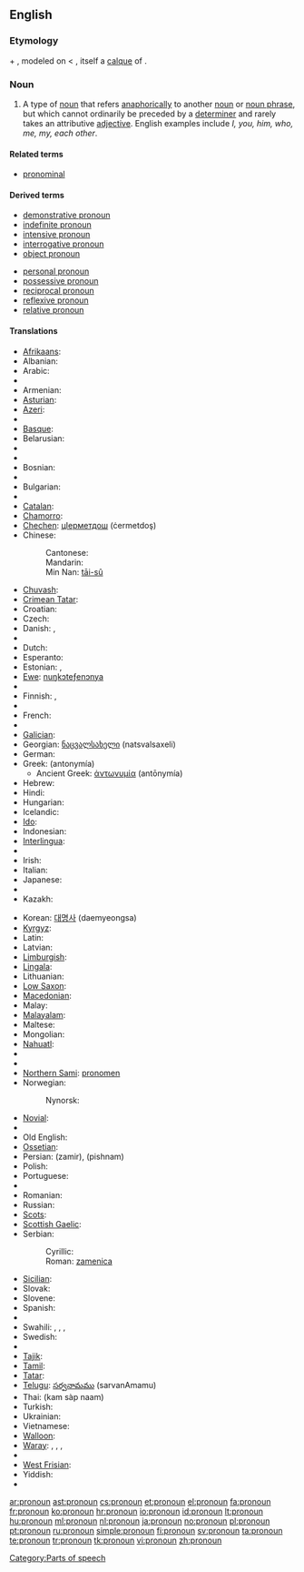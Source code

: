 ==English==
{{wikipedia}}

===Etymology===
{{term|pro-|lang=en}} + {{term|noun|lang=en}}, modeled on {{etyl|frm|en}} {{term|pronom|lang=frm}} < {{etyl|la|en}} {{term|pronomen|lang=la}}, itself a [[calque]] of {{etyl|grc|en}} {{term|ἀντωνυμία|tr=antōnumia|lang=grc|sc=polytonic}}.

===Noun===
{{en-noun}}

# {{grammar}} A type of [[noun]] that refers [[anaphora|anaphorically]] to another [[noun]] or [[noun phrase]], but which cannot ordinarily be preceded by a [[determiner]] and rarely takes an attributive [[adjective]]. English examples include ''I, you, him, who, me, my, each other''.

====Related terms====
* [[pronominal]]

====Derived terms====
{{top2}}
* [[demonstrative pronoun]]
* [[indefinite pronoun]]
* [[intensive pronoun]]
* [[interrogative pronoun]]
* [[object pronoun]]
{{mid2}}
* [[personal pronoun]]
* [[possessive pronoun]]
* [[reciprocal pronoun]]
* [[reflexive pronoun]]
* [[relative pronoun]]
{{bottom}}

====Translations====
{{trans-top|pronoun}}
* [[Afrikaans]]: {{t+|af|voornaamwoord|xs=Afrikaans}}
* Albanian: {{t|sq|përemër|m|xs=Albanian}}
* Arabic: {{Arab|[[ضمير]]}} {{IPAchar|(ḍamīr)}} {{m}}
* {{trreq|Aragonese}}
* Armenian: {{t-|hy|դերանուն|tr=deranun}}
* [[Asturian]]: {{t+|ast|pronome|xs=Asturian}}
* [[Azeri]]: {{t-|az|əvəzlik|xs=Azeri}}
* {{trreq|Bashkir}}
* [[Basque]]: {{t|eu|izenordain|xs=Basque}}
* Belarusian: {{t|be|займеннік|tr=zajmennik|xs=Belarusian}}
* {{trreq|Bengali}}
* {{trreq|Bishnupriya Manipuri}}
* Bosnian: {{t-|bs|zamjenica|f}}
* {{trreq|Breton}}
* Bulgarian: {{t-|bg|местоимение|n}}
* {{trreq|Burmese}}
* [[Catalan]]: {{t-|ca|pronom|m}}
* [[Chamorro]]: {{t|ch|klå'an|xs=Chamorro}}
* [[Chechen]]: [[цIерметдош]] (ċermetdoş)
* Chinese:
*: Cantonese: {{tø|yue|代詞|tr=doi6 ci4|sc=Hani|xs=Cantonese}}
*: Mandarin: {{zh-tsp|代詞|代词|dàicí}}
*: Min Nan: [[tāi-sû]]
* [[Chuvash]]: {{tø|cv|местоимени|sc=Cyrl|xs=Chuvash}}
* [[Crimean Tatar]]: {{tø|crh|zamir}}
* Croatian: {{t+|hr|zamjenica|f}}
* Czech: {{t+|cs|zájmeno|n}}
* Danish: {{t+|da|pronomen}}, {{t+|da|stedord}}
* {{trreq|Dhivehi}}
* Dutch: {{t+|nl|voornaamwoord|n}}
* Esperanto: {{t-|eo|pronomo|xs=Esperanto}}
* Estonian: {{t|et|asesõna}}, {{t|et|pronoomen}}
* [[Ewe]]: [[nuŋkɔteƒenɔnya]]
* {{trreq|Faroese}}
* Finnish: {{t-|fi|asemo}}, {{t+|fi|pronomini}}
* {{trreq|Franco-Provençal}}
* French: {{t+|fr|pronom|m}}
* {{trreq|Friulian}}
* [[Galician]]: {{t+|gl|pronome|xs=Galician}}
* Georgian: [[ნაცვალსახელი]] (natsvalsaxeli)
* German: {{t+|de|Pronomen|n}}
* Greek: {{t+|el|αντωνυμία|f}} (antonymía)
** Ancient Greek: [[ἀντωνυμία]] (antōnymía) {{f}}
* Hebrew: {{t|he|כינוי גוף|m|tr=kinoi guf}}
* Hindi: {{t-|hi|सर्वनाम|m|xs=Hindi}}
* Hungarian: {{t+|hu|névmás}}
* Icelandic: {{t+|is|fornafn|n}}
* [[Ido]]: {{t+|io|pronomo|xs=Ido}}
* Indonesian: {{t|id|pronomina|xs=Indonesian}}
* [[Interlingua]]: {{t|ia|pronomine|xs=Interlingua}}
* {{trreq|Interlingue}}
* Irish: {{t+|ga|forainm|m|xs=Irish}}
* Italian: {{t+|it|pronome|m}}
* Japanese: {{t+|ja|代名詞|tr=daimeishí}}
* {{trreq|Javanese}}
* Kazakh: {{t-|kk|есімдік|sc=Cyrl|xs=Kazakh}}
{{trans-mid}}
* Korean: [[대명사]] (daemyeongsa)
* [[Kyrgyz]]: {{t|ky|ат атооч|sc=Cyrl|xs=Kyrgyz}}
* Latin: {{t-|la|pronomen|n|alt=prōnōmen}}
* Latvian: {{t|lv|vietniekvārds|m|xs=Latvian}}
* [[Limburgish]]: {{t+|nl|veurnaamwaord|n}}
* [[Lingala]]: {{t|ln|likitana|xs=Lingala}}
* Lithuanian: {{t+|lt|įvardis|m|xs=Lithuanian}}
* [[Low Saxon]]: {{t-|nds|pronomen|xs=Low Saxon}}
* [[Macedonian]]: {{t|mk|заменка|f|tr=zámenka}}
* Malay: {{t|ms|kata ganti diri|xs=Malay}}
* [[Malayalam]]: {{t|ml|സര്‍വ്വനാമം|sc=Mlym|xs=Malayalam}}
* Maltese: {{t+|mt|pronom|m|xs=Maltese}}
* Mongolian: {{t|mn|тѳлѳѳний нэр|tr=tölööniy ner|sc=Cyrl|xs=Mongolian}}
* [[Nahuatl]]: {{t|nah|tlācatōcāitl}}
* {{trreq|Nepali}}
* {{trreq|Newari}}
* [[Northern Sami]]: [[pronomen#Northern Sami|pronomen]]
* Norwegian: {{t+|no|pronomen}}
*: Nynorsk: {{t+|no|pronomen}}
* [[Novial]]: {{tø|nov|pronomine|xs=Novial}}
* {{trreq|Occitan}}
* Old English: {{t-|ang|binama|m|alt=bīnama|xs=Old English}}
* [[Ossetian]]: {{tø|os|номивæг|sc=Cyrl}}
* Persian: {{fa-Arab|[[ضمیر]]}} (zamir), {{fa-Arab|[[پیشنام]]}} (pishnam)
* Polish: {{t+|pl|zaimek|m}}
* Portuguese: {{t+|pt|pronome|m}}
* {{trreq|Quechua}}
* Romanian: {{t+|ro|pronume|n}}
* Russian: {{t+|ru|местоимение|n|tr=mestoiménije}}
* [[Scots]]: {{tø|sco|pronoun|xs=Scots}}
* [[Scottish Gaelic]]: {{t-|gd|riochdair|xs=Scottish Gaelic}}
* Serbian:
*: Cyrillic: {{t-|sr|заменица|f|sc=Cyrl}}
*: Roman: [[zamenica#Serbian|zamenica]] {{f}}
* [[Sicilian]]: {{t+|scn|prunomu|m|xs=Sicilian}}
* Slovak: {{t-|sk|zájmeno|n}}
* Slovene: {{t+|sl|zaimek|m|alt=zaímek}}
* Spanish: {{t+|es|pronombre|m}}
* {{trreq|Sundanese}}
* Swahili: {{t|sw|dhamiri|xs=Swahili}},  {{t|sw|kijina|xs=Swahili}},  {{t|sw|kiwakilishi|xs=Swahili}},  {{t+|sw|kitenzi jina|xs=Swahili}}
* Swedish: {{t+|sv|pronomen|n}}
* {{trreq|Tagalog}}
* [[Tajik]]: {{t+|tg|ҷонишин|tr=jonişin|sc=Cyrl|xs=Tajik}}
* [[Tamil]]: {{t|ta|பெயர்ச்சொல்|tr=peyar-c-col|xs=Tamil}}
* [[Tatar]]: {{t|tt|алмашлык|sc=Cyrl|xs=Tatar}}
* [[Telugu]]: [[సర్వనామము]] (sarvanAmamu)
* Thai: {{Thai|[[คำสรรพนาม]]}} (kam sàp naam)
* Turkish: {{t+|tr|zamir}}
* Ukrainian: {{t|uk|займенник|m|xs=Ukrainian}}
* Vietnamese: {{t|vi|đại từ|xs=Vietnamese}}
* [[Walloon]]: {{t+|wa|prono|xs=Walloon}}
* [[Waray]]: {{tø|war|imbesngaran}},  {{tø|war|taligngaran}},  {{tø|war|talingaran}},  {{tø|war|talingáran}}
* {{trreq|Welsh}}
* [[West Frisian]]: {{t+|fy|foarnamwurd|n|xs=West Frisian}}
* Yiddish: {{t|yi|פּראָנאָם|n|tr=pronom|xs=Yiddish}}
* {{trreq|Zazaki}}
{{trans-bottom}}

[[Category:Parts of speech]]

[[ar:pronoun]]
[[ast:pronoun]]
[[cs:pronoun]]
[[et:pronoun]]
[[el:pronoun]]
[[fa:pronoun]]
[[fr:pronoun]]
[[ko:pronoun]]
[[hr:pronoun]]
[[io:pronoun]]
[[id:pronoun]]
[[lt:pronoun]]
[[hu:pronoun]]
[[ml:pronoun]]
[[nl:pronoun]]
[[ja:pronoun]]
[[no:pronoun]]
[[pl:pronoun]]
[[pt:pronoun]]
[[ru:pronoun]]
[[simple:pronoun]]
[[fi:pronoun]]
[[sv:pronoun]]
[[ta:pronoun]]
[[te:pronoun]]
[[tr:pronoun]]
[[tk:pronoun]]
[[vi:pronoun]]
[[zh:pronoun]]